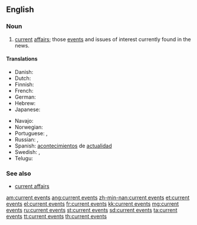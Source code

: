 ==English==

===Noun===
{{en-plural noun|head=[[current]] [[events]]|sg=current event}}

# [[current]] [[affairs]]; those [[event]]s and issues of interest currently found in the news.

====Translations====
{{trans-top|news items}}
* Danish: {{t|da|aktuelle begivenheder}}
* Dutch: {{t+|nl|actualiteiten}}
* Finnish: {{t|fi|nykyiset tapahtumat}}
* French: {{t+|fr|actualités}}
* German: {{t|de|aktuelle Veranstaltungen}}
* Hebrew: {{t+|he|אקטואליה|f|tr=aktuálya|sc=Hebr}}
* Japanese: {{t+|ja|時事|tr=jiji}}
{{trans-mid}}
* Navajo: {{t|nv|ádahooníłígíí}}
* Norwegian: {{t|no|aktuelle hendelser}}
* Portuguese: {{t|pt|[[eventos]] [[atuais]]|m-p}}, {{t|pt|[[acontecimentos]] [[recentes]]|m-p}}
* Russian: {{t+|ru|но́вости|f-p|sc=Cyrl}}, {{t+|ru|теку́щие собы́тия|n-p|sc=Cyrl}}
* Spanish: [[acontecimiento|acontecimientos]] de [[actualidad]] {{g|m-p}}
* Swedish: {{t+|sv|aktualitet|alt=aktualiteter}}, {{t+|sv|aktuell|alt=aktuella}} {{t+|sv|händelse|alt=händelser}}
* Telugu: {{t+|te|ప్రస్తుత ఘటనలు|sc=Telu}}
{{trans-bottom}}

===See also===
* [[current affairs]]

[[am:current events]]
[[ang:current events]]
[[zh-min-nan:current events]]
[[et:current events]]
[[el:current events]]
[[fr:current events]]
[[kk:current events]]
[[mg:current events]]
[[ru:current events]]
[[st:current events]]
[[sd:current events]]
[[ta:current events]]
[[tt:current events]]
[[th:current events]]